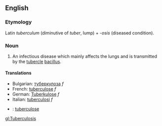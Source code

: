 ==English==
===Etymology===

Latin ''tuberculum'' (diminutive of ''tuber'', lump) + -''osis'' (diseased condition).

===Noun===

# An infectious disease which mainly affects the lungs and is transmitted by the [[tubercle]] [[bacillus]].

====Translations====

*Bulgarian: [[туберкулоза]] ''f''
*French: [[tuberculose]] ''f''
*German: [[Tuberkulose]] ''f''
*Italian: [[tuberculosi]] ''f''
*{{nl}}: [[tuberculose]]

[[gl:Tuberculosis]]